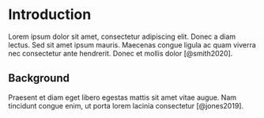 # Introduction

Lorem ipsum dolor sit amet, consectetur adipiscing elit. Donec a diam lectus. Sed sit amet ipsum mauris. Maecenas congue ligula ac quam viverra nec consectetur ante hendrerit. Donec et mollis dolor [@smith2020].

## Background

Praesent et diam eget libero egestas mattis sit amet vitae augue. Nam tincidunt congue enim, ut porta lorem lacinia consectetur [@jones2019].